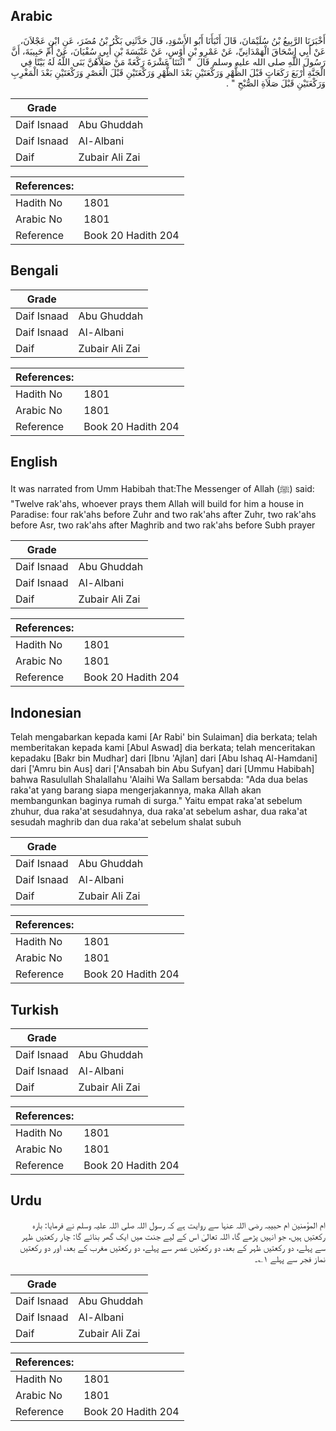 ## Arabic


<div dir="rtl" lang="ar" style={{fontSize:'larger',backgroundColor:'#f8f9fa',padding:20}}>
أَخْبَرَنَا الرَّبِيعُ بْنُ سُلَيْمَانَ، قَالَ أَنْبَأَنَا أَبُو الأَسْوَدِ، قَالَ حَدَّثَنِي بَكْرُ بْنُ مُضَرَ، عَنِ ابْنِ عَجْلاَنَ، عَنْ أَبِي إِسْحَاقَ الْهَمْدَانِيِّ، عَنْ عَمْرِو بْنِ أَوْسٍ، عَنْ عَنْبَسَةَ بْنِ أَبِي سُفْيَانَ، عَنْ أُمِّ حَبِيبَةَ، أَنَّ رَسُولَ اللَّهِ صلى الله عليه وسلم قَالَ ‏ "‏ اثْنَتَا عَشْرَةَ رَكْعَةً مَنْ صَلاَّهُنَّ بَنَى اللَّهُ لَهُ بَيْتًا فِي الْجَنَّةِ أَرْبَعَ رَكَعَاتٍ قَبْلَ الظُّهْرِ وَرَكْعَتَيْنِ بَعْدَ الظُّهْرِ وَرَكْعَتَيْنِ قَبْلَ الْعَصْرِ وَرَكْعَتَيْنِ بَعْدَ الْمَغْرِبِ وَرَكْعَتَيْنِ قَبْلَ صَلاَةِ الصُّبْحِ ‏"‏ ‏.‏
</div>
<div style={{backgroundColor:'#f8f9fa',padding:20, marginBottom: 10}}><table> <thead> <tr> <th>Grade</th> <th></th> </tr> </thead> <tbody> <tr><td>Daif Isnaad</td><td>Abu Ghuddah</td></tr><tr><td>Daif Isnaad</td><td>Al-Albani</td></tr><tr><td>Daif</td><td>Zubair Ali Zai</td></tr></tbody></table><table> <thead> <tr> <th>References:</th> <th></th> </tr> </thead> <tbody><tr><td>Hadith No</td><td>1801</td></tr><tr><td>Arabic No</td><td>1801</td></tr><tr><td>Reference</td><td>Book 20 Hadith 204</td></tr></tbody></table></div>

## Bengali


<div dir="ltr" lang="bn" style={{fontSize:'larger',backgroundColor:'#f8f9fa',padding:20}}>

</div>
<div style={{backgroundColor:'#f8f9fa',padding:20, marginBottom: 10}}><table> <thead> <tr> <th>Grade</th> <th></th> </tr> </thead> <tbody> <tr><td>Daif Isnaad</td><td>Abu Ghuddah</td></tr><tr><td>Daif Isnaad</td><td>Al-Albani</td></tr><tr><td>Daif</td><td>Zubair Ali Zai</td></tr></tbody></table><table> <thead> <tr> <th>References:</th> <th></th> </tr> </thead> <tbody><tr><td>Hadith No</td><td>1801</td></tr><tr><td>Arabic No</td><td>1801</td></tr><tr><td>Reference</td><td>Book 20 Hadith 204</td></tr></tbody></table></div>

## English


<div dir="ltr" lang="en" style={{fontSize:'larger',backgroundColor:'#f8f9fa',padding:20}}>
It was narrated from Umm Habibah that:The Messenger of Allah (ﷺ) said: "Twelve rak'ahs, whoever prays them Allah will build for him a house in Paradise: four rak'ahs before Zuhr and two rak'ahs after Zuhr, two rak'ahs before Asr, two rak'ahs after Maghrib and two rak'ahs before Subh prayer
</div>
<div style={{backgroundColor:'#f8f9fa',padding:20, marginBottom: 10}}><table> <thead> <tr> <th>Grade</th> <th></th> </tr> </thead> <tbody> <tr><td>Daif Isnaad</td><td>Abu Ghuddah</td></tr><tr><td>Daif Isnaad</td><td>Al-Albani</td></tr><tr><td>Daif</td><td>Zubair Ali Zai</td></tr></tbody></table><table> <thead> <tr> <th>References:</th> <th></th> </tr> </thead> <tbody><tr><td>Hadith No</td><td>1801</td></tr><tr><td>Arabic No</td><td>1801</td></tr><tr><td>Reference</td><td>Book 20 Hadith 204</td></tr></tbody></table></div>

## Indonesian


<div dir="ltr" lang="id" style={{fontSize:'larger',backgroundColor:'#f8f9fa',padding:20}}>
Telah mengabarkan kepada kami [Ar Rabi' bin Sulaiman] dia berkata; telah memberitakan kepada kami [Abul Aswad] dia berkata; telah menceritakan kepadaku [Bakr bin Mudhar] dari [Ibnu 'Ajlan] dari [Abu Ishaq Al-Hamdani] dari ['Amru bin Aus] dari ['Ansabah bin Abu Sufyan] dari [Ummu Habibah] bahwa Rasulullah Shalallahu 'Alaihi Wa Sallam bersabda: "Ada dua belas raka'at yang barang siapa mengerjakannya, maka Allah akan membangunkan baginya rumah di surga." Yaitu empat raka'at sebelum zhuhur, dua raka'at sesudahnya, dua raka'at sebelum ashar, dua raka'at sesudah maghrib dan dua raka'at sebelum shalat subuh
</div>
<div style={{backgroundColor:'#f8f9fa',padding:20, marginBottom: 10}}><table> <thead> <tr> <th>Grade</th> <th></th> </tr> </thead> <tbody> <tr><td>Daif Isnaad</td><td>Abu Ghuddah</td></tr><tr><td>Daif Isnaad</td><td>Al-Albani</td></tr><tr><td>Daif</td><td>Zubair Ali Zai</td></tr></tbody></table><table> <thead> <tr> <th>References:</th> <th></th> </tr> </thead> <tbody><tr><td>Hadith No</td><td>1801</td></tr><tr><td>Arabic No</td><td>1801</td></tr><tr><td>Reference</td><td>Book 20 Hadith 204</td></tr></tbody></table></div>

## Turkish


<div dir="ltr" lang="tr" style={{fontSize:'larger',backgroundColor:'#f8f9fa',padding:20}}>

</div>
<div style={{backgroundColor:'#f8f9fa',padding:20, marginBottom: 10}}><table> <thead> <tr> <th>Grade</th> <th></th> </tr> </thead> <tbody> <tr><td>Daif Isnaad</td><td>Abu Ghuddah</td></tr><tr><td>Daif Isnaad</td><td>Al-Albani</td></tr><tr><td>Daif</td><td>Zubair Ali Zai</td></tr></tbody></table><table> <thead> <tr> <th>References:</th> <th></th> </tr> </thead> <tbody><tr><td>Hadith No</td><td>1801</td></tr><tr><td>Arabic No</td><td>1801</td></tr><tr><td>Reference</td><td>Book 20 Hadith 204</td></tr></tbody></table></div>

## Urdu


<div dir="rtl" lang="ur" style={{fontSize:'larger',backgroundColor:'#f8f9fa',padding:20}}>
ام المؤمنین ام حبیبہ رضی اللہ عنہا سے روایت ہے کہ رسول اللہ صلی اللہ علیہ وسلم نے فرمایا: بارہ رکعتیں ہیں، جو انہیں پڑھے گا، اللہ تعالیٰ اس کے لیے جنت میں ایک گھر بنائے گا: چار رکعتیں ظہر سے پہلے، دو رکعتیں ظہر کے بعد، دو رکعتیں عصر سے پہلے، دو رکعتیں مغرب کے بعد، اور دو رکعتیں نماز فجر سے پہلے ۱؎۔
</div>
<div style={{backgroundColor:'#f8f9fa',padding:20, marginBottom: 10}}><table> <thead> <tr> <th>Grade</th> <th></th> </tr> </thead> <tbody> <tr><td>Daif Isnaad</td><td>Abu Ghuddah</td></tr><tr><td>Daif Isnaad</td><td>Al-Albani</td></tr><tr><td>Daif</td><td>Zubair Ali Zai</td></tr></tbody></table><table> <thead> <tr> <th>References:</th> <th></th> </tr> </thead> <tbody><tr><td>Hadith No</td><td>1801</td></tr><tr><td>Arabic No</td><td>1801</td></tr><tr><td>Reference</td><td>Book 20 Hadith 204</td></tr></tbody></table></div>